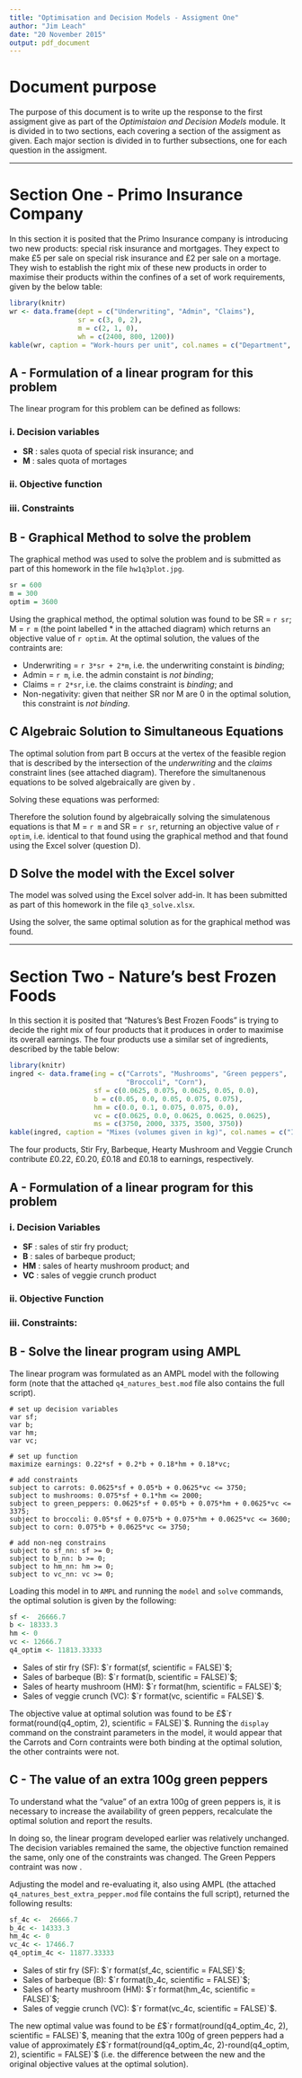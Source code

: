 ```yaml
---
title: "Optimisation and Decision Models - Assigment One"
author: "Jim Leach"
date: "20 November 2015"
output: pdf_document
---
```


# Document purpose

The purpose of this document is to write up the response to the first assigment give as part of the _Optimistaion and Decision Models_ module. It is divided in to two sections, each covering a section of the assigment as given. Each major section is divided in to further subsections, one for each question in the assigment.

***

# Section One - Primo Insurance Company

In this section it is posited that the Primo Insurance company is introducing two new products: special risk insurance and mortgages. They expect to make £5 per sale on special risk insurance and £2 per sale on a mortage. They wish to establish the right mix of these new products in order to maximise their products within the confines of a set of work requirements, given by the below table:

```r
library(knitr)
wr <- data.frame(dept = c("Underwriting", "Admin", "Claims"),
                 sr = c(3, 0, 2),
                 m = c(2, 1, 0),
                 wh = c(2400, 800, 1200))
kable(wr, caption = "Work-hours per unit", col.names = c("Department", "Special Risk", "Mortage", "Work-hours available"))
```

## A - Formulation of a linear program for this problem

The linear program for this problem can be defined as follows:

### i. Decision variables

* __SR__ : sales quota of special risk insurance; and
* __M__ : sales quota of mortages

### ii. Objective function

\begin{equation} \label{eq:3a_of}
max \quad Profit = 5.SR + 2.M
\end{equation}

### iii. Constraints

\begin{equation} \label{eq:3a_const}
\begin{split}
Underwriting:\quad 3.SR + 2M \leq 2400 \\
Admin: \quad 0.SR + 1.M \leq 800 \\
Claims: \quad 2.SR + 0.M \leq 1200 \\
Nonnegativity: \quad SR,  M \geq 0
\end{split}
\end{equation}

## B - Graphical Method to solve the problem

The graphical method was used to solve the problem and is submitted as part of this homework in the file `hw1q3plot.jpg`.

```r
sr = 600
m = 300
optim = 3600
```

Using the graphical method, the optimal solution was found to be SR = `r sr`; M = `r m` (the point labelled * in the attached diagram) which returns an objective value of `r optim`. At the optimal solution, the values of the contraints are:

* Underwriting = `r 3*sr + 2*m`, i.e. the underwriting constaint is _binding_;
* Admin = `r m`, i.e. the admin constaint is _not binding_; 
* Claims = `r 2*sr`, i.e. the claims constraint is _binding_; and
* Non-negativity: given that neither SR nor M are 0 in the optimal solution, this constraint is _not binding_.

## C Algebraic Solution to Simultaneous Equations

The optimal solution from part B occurs at the vertex of the feasible region that is described by the intersection of the _underwriting_ and the _claims_ constraint lines (see attached diagram). Therefore the simultanenous equations to be solved algebraically are given by \eqref{eq:q3_sim}.

\begin{equation} \label{eq:q3_sim}
\begin{split}
Underwriting: \quad 3.SR + 2.M \leq 2400 \\
Claims: \quad 2.SR \leq 1200 \\
Claims: \quad   SR \leq 600
\end{split}
\end{equation}

Solving these equations was performed:

\begin{equation} \label{eq:q3_sim_solve}
\begin{split}
3.SR + 2.M \leq 2400 \\
2SR \leq 1200 \\
\therefore SR \leq 600 \\
\\
Perform\quad subsitution\quad and\quad solve\quad for\quad M: \\
3*(600) + 2.M \leq 2400 \\
1800 + 2M \leq 2400 \\
2M \leq 600 \\
M \leq 300 \\
\\
\therefore SR = 600, \quad M = 300
\end{split}
\end{equation}

Therefore the solution found by algebraically solving the simulatenous equations \eqref{eq:q3_sim_solve} is that M = `r m` and SR = `r sr`, returning an objective value of `r optim`, i.e. identical to that found using the graphical method and that found using the Excel solver (question D).

## D Solve the model with the Excel solver

The model was solved using the Excel solver add-in. It has been submitted as part of this homework in the file `q3_solve.xlsx`.

Using the solver, the same optimal solution as for the graphical method was found.

***

\pagebreak

# Section Two - Nature's best Frozen Foods

In this section it is posited that "Natures's Best Frozen Foods" is trying to decide the right mix of four products that it produces in order to maximise its overall earnings. The four products use a similar set of ingredients, described by the table below:

```r
library(knitr)
ingred <- data.frame(ing = c("Carrots", "Mushrooms", "Green peppers",
                             "Broccoli", "Corn"),
                     sf = c(0.0625, 0.075, 0.0625, 0.05, 0.0),
                     b = c(0.05, 0.0, 0.05, 0.075, 0.075),
                     hm = c(0.0, 0.1, 0.075, 0.075, 0.0),
                     vc = c(0.0625, 0.0, 0.0625, 0.0625, 0.0625),
                     ms = c(3750, 2000, 3375, 3500, 3750))
kable(ingred, caption = "Mixes (volumes given in kg)", col.names = c("Ingredients", "Stir Fry", "Barbeque", "Heart mushrooms", "Veggie Crunch", "Montly ingredient supply"))
```

The four products, Stir Fry, Barbeque, Hearty Mushroom and Veggie Crunch contribute £0.22, £0.20, £0.18 and £0.18 to earnings, respectively. 

## A - Formulation of a linear program for this problem

### i. Decision Variables

* __SF__ : sales of stir fry product;
* __B__ : sales of barbeque product;
* __HM__ : sales of hearty mushroom product; and
* __VC__ : sales of veggie crunch product

### ii. Objective Function


\begin{equation} \label{eq:4a_of}
max \quad Earnings = 0.22SF + 0.20B + 0.18HM + 0.18VC
\end{equation}

### iii. Constraints:

\begin{equation} \label{eq:4a_const}
\begin{split}
Carrots: 0.0625SF + 0.05B + 0.0625VC \leq 3750 \\
Mushrooms: 0075SF + 0.1HM \leq 2000 \\
Green peppers: 0.0625SF + 0.05B + 0.075HM + 0.0625VC \leq 3375 \\
Broccoli: 0.05SF + 0.075B + 0.075HM + 0.0625VC \leq 3500 \\
Corn: 0.075B + 0.0625VC \leq 3750 \\
Nonnegativity: \quad SF,  B, HM, VC \geq 0
\end{split}
\end{equation}

## B - Solve the linear program using AMPL

The linear program was formulated as an AMPL model with the following form (note that the attached `q4_natures_best.mod` file also contains the full script).

```
# set up decision variables
var sf;
var b;
var hm;
var vc;

# set up function
maximize earnings: 0.22*sf + 0.2*b + 0.18*hm + 0.18*vc;

# add constraints
subject to carrots: 0.0625*sf + 0.05*b + 0.0625*vc <= 3750;
subject to mushrooms: 0.075*sf + 0.1*hm <= 2000;
subject to green_peppers: 0.0625*sf + 0.05*b + 0.075*hm + 0.0625*vc <= 3375;
subject to broccoli: 0.05*sf + 0.075*b + 0.075*hm + 0.0625*vc <= 3600;
subject to corn: 0.075*b + 0.0625*vc <= 3750;

# add non-neg constrains
subject to sf_nn: sf >= 0;
subject to b_nn: b >= 0;
subject to hm_nn: hm >= 0;
subject to vc_nn: vc >= 0;
```

Loading this model in to `AMPL` and running the `model` and `solve` commands, the optimal solution is given by the following:

```r
sf <-  26666.7
b <- 18333.3
hm <- 0
vc <- 12666.7
q4_optim <- 11813.33333
```

* Sales of stir fry (SF): $`r format(sf, scientific = FALSE)`$;
* Sales of barbeque (B): $`r format(b, scientific = FALSE)`$;
* Sales of hearty mushroom (HM): $`r format(hm, scientific = FALSE)`$;
* Sales of veggie crunch (VC): $`r format(vc, scientific = FALSE)`$.

The objective value at optimal solution was found to be £$`r format(round(q4_optim, 2), scientific = FALSE)`$. Running the `display` command on the constraint parameters in the model, it would appear that the Carrots and Corn contraints were both binding at the optimal solution, the other contraints were not.

## C - The value of an extra 100g green peppers

To understand what the "value" of an extra 100g of green peppers is, it is necessary to increase the availability of green peppers, recalculate the optimal solution and report the results. 

In doing so, the linear program developed earlier was relatively unchanged. The decision variables remained the same, the objective function \eqref{eq:4a_of} remained the same, only one of the constraints was changed.  The Green Peppers contraint was now \eqref{eq:q4_gp_const_c}.

\begin{equation} \label{eq:q4_gp_const_c}
Green peppers: 0.0625SF + 0.05B + 0.075HM + 0.0625VC \leq 3475
\end{equation}

Adjusting the model and re-evaluating it, also using AMPL (the attached `q4_natures_best_extra_pepper.mod` file contains the full script), returned the following results:

```r
sf_4c <-  26666.7
b_4c <- 14333.3
hm_4c <- 0
vc_4c <- 17466.7
q4_optim_4c <- 11877.33333
```

* Sales of stir fry (SF): $`r format(sf_4c, scientific = FALSE)`$;
* Sales of barbeque (B): $`r format(b_4c, scientific = FALSE)`$;
* Sales of hearty mushroom (HM): $`r format(hm_4c, scientific = FALSE)`$;
* Sales of veggie crunch (VC): $`r format(vc_4c, scientific = FALSE)`$.

The new optimal value was found to be £$`r format(round(q4_optim_4c, 2), scientific = FALSE)`$, meaning that the extra 100g of green peppers had a value of approximately £$`r format(round(q4_optim_4c, 2)-round(q4_optim, 2), scientific = FALSE)`$ (i.e. the difference between the new and the original objective values at the optimal solution).